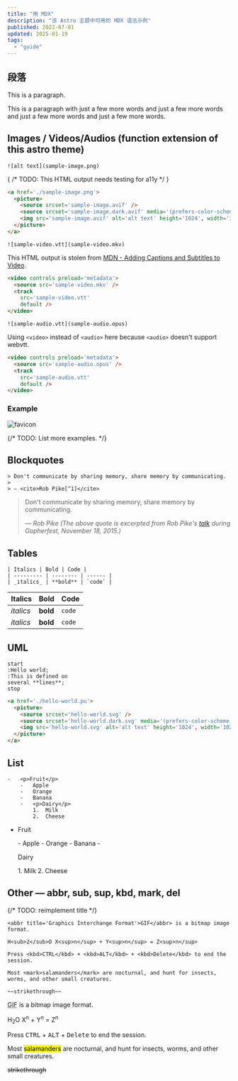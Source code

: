 ```yaml
---
title: "用 MDX"
description: "该 Astro 主题中可用的 MDX 语法示例"
published: 2022-07-01
updated: 2025-01-19
tags:
  - "guide"
---
```


## 段落

This is a paragraph.

This is a paragraph with just a few more words and just a few more words and just a few more words and just a few more words.

## Images / Videos/Audios (function extension of this astro theme)

```mdx
![alt text](sample-image.png)
```

{ /* TODO: This HTML output needs testing for a11y */ }

```html
<a href='./sample-image.png'>
  <picture>
    <source srcset='sample-image.avif' />
    <source srcset='sample-image.dark.avif' media='(prefers-color-scheme: dark)' />
    <img src='sample-image.avif' alt='alt text' height='1024', width='1024' loading='lazy' />
  </picture>
</a>
```

```mdx
![sample-video.vtt](sample-video.mkv)
```

This HTML output is stolen from [MDN - Adding Captions and Subtitles to Video](https://developer.mozilla.org/en-US/docs/Web/Media/Audio_and_video_delivery/Adding_captions_and_subtitles_to_HTML5_video).

```html
<video controls preload='metadata'>
  <source src='sample-video.mkv' />
  <track
    src='sample-video.vtt'
    default />
</video>
```

```mdx
![sample-audio.vtt](sample-audio.opus)
```

Using `<video>` instead of `<audio>` here because `<audio>` doesn't support webvtt.

```html
<video controls preload='metadata'>
  <source src='sample-audio.opus' />
  <track
    src='sample-audio.vtt'
    default />
</video>
```

### Example

![favicon](/favicon.svg)

{/* TODO: List more examples. */}

## Blockquotes

```mdx
> Don't communicate by sharing memory, share memory by communicating.
>
> — <cite>Rob Pike[^1]</cite>
```
> Don't communicate by sharing memory, share memory by communicating.
>
> — <cite>Rob Pike (The above quote is excerpted from Rob Pike's [talk](https://www.youtube.com/watch?v=PAAkCSZUG1c) during Gopherfest, November 18, 2015.)</cite>

## Tables

```mdx
| Italics | Bold | Code |
| --------- | -------- | ------ |
| _italics_ | **bold** | `code` |
```

| Italics | Bold | Code |
| --------- | -------- | ------ |
| _italics_ | **bold** | `code` |
| _italics_ | **bold** | `code` |

## UML

```uml
start
:Hello world;
:This is defined on
several **lines**;
stop
```

```html
<a href='./hello-world.pu'>
  <picture>
    <source srcset='hello-world.svg' />
    <source srcset='hello-world.dark.svg' media='(prefers-color-scheme: dark)' />
    <img src='hello-world.svg' alt='alt text' height='1024', width='1024' loading='lazy' />
  </picture>
</a>
```

## List

```mdx
-   <p>Fruit</p>
    -   Apple
    -   Orange
    -   Banana
    -   <p>Dairy</p>
        1.  Milk
        2.  Cheese
```
-   <p>Fruit</p>
    -   Apple
    -   Orange
    -   Banana
    -   <p>Dairy</p>
        1.  Milk
        2.  Cheese

## Other — abbr, sub, sup, kbd, mark, del

{/* TODO: reimplement title */}

```mdx
<abbr title='Graphics Interchange Format'>GIF</abbr> is a bitmap image format.

H<sub>2</sub>O X<sup>n</sup> + Y<sup>n</sup> = Z<sup>n</sup>

Press <kbd>CTRL</kbd> + <kbd>ALT</kbd> + <kbd>Delete</kbd> to end the session.

Most <mark>salamanders</mark> are nocturnal, and hunt for insects, worms, and other small creatures.

~~strikethrough~~
```

<abbr title='Graphics Interchange Format'>GIF</abbr> is a bitmap image format.

H<sub>2</sub>O X<sup>n</sup> + Y<sup>n</sup> = Z<sup>n</sup>

Press <kbd>CTRL</kbd> + <kbd>ALT</kbd> + <kbd>Delete</kbd> to end the session.

Most <mark>salamanders</mark> are nocturnal, and hunt for insects, worms, and other small creatures.

~~strikethrough~~
